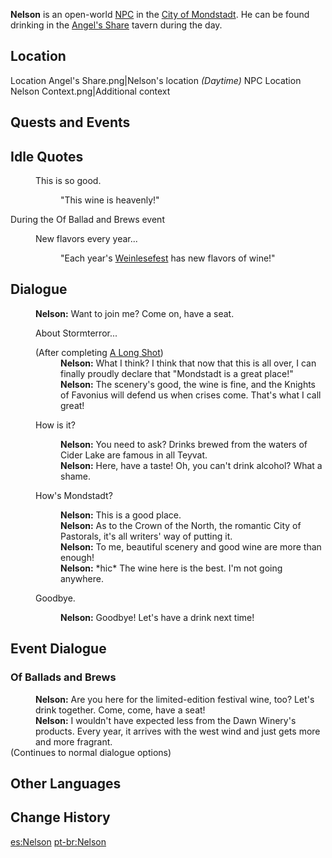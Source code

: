 {{About|the NPC|the cat|Nelson (Cat)}}
{{Character Infobox
|image            = NPC Nelson.png
|region           = Mondstadt
|location         = Mondstadt
|type             = Open-World NPC
}}
'''Nelson''' is an open-world [[NPC]] in the [[City of Mondstadt]]. He can be found drinking in the [[Angel's Share]] tavern during the day.

==Location==
<gallery>
Location Angel's Share.png|Nelson's location ''(Daytime)''
NPC Location Nelson Context.png|Additional context
</gallery>

==Quests and Events==
{{Quests and Events
|The Golden Apple Vacation Returns! (Quest) = as Venti's audience
}}

==Idle Quotes==
{{Dialogue Start}}
: {{DIcon|Idle}} This is so good.
:: {{A|VO Nelson 01.ogg}} "This wine is heavenly!"
{{Dialogue End}}

;During the Of Ballad and Brews event
{{Dialogue Start}}
: {{DIcon|Idle}} New flavors every year...
:: {{A|VO Nelson Of Ballads and Brews 01.ogg}} "Each year's [[Weinlesefest]] has new flavors of wine!"
{{Dialogue End}}

==Dialogue==
{{Dialogue Start}}
:'''Nelson:''' Want to join me? Come on, have a seat.
:{{DIcon}} About Stormterror...
:;(After completing [[A Long Shot]])
::'''Nelson:''' What I think? I think that now that this is all over, I can finally proudly declare that "Mondstadt is a great place!"
::'''Nelson:''' The scenery's good, the wine is fine, and the Knights of Favonius will defend us when crises come. That's what I call great!
:{{DIcon}} How is it?
::'''Nelson:''' You need to ask? Drinks brewed from the waters of Cider Lake are famous in all Teyvat.
::'''Nelson:''' Here, have a taste! Oh, you can't drink alcohol? What a shame.
:{{DIcon}} How's Mondstadt?
::'''Nelson:''' This is a good place.
::'''Nelson:''' As to the Crown of the North, the romantic City of Pastorals, it's all writers' way of putting it.
::'''Nelson:''' To me, beautiful scenery and good wine are more than enough!
::'''Nelson:''' *hic* The wine here is the best. I'm not going anywhere.
:{{DIcon}} Goodbye.
::'''Nelson:''' Goodbye! Let's have a drink next time!
{{Dialogue End}}

==Event Dialogue==
===Of Ballads and Brews===
{{Dialogue Start}}
:'''Nelson:''' Are you here for the limited-edition festival wine, too? Let's drink together. Come, come, have a seat!
:'''Nelson:''' I wouldn't have expected less from the Dawn Winery's products. Every year, it arrives with the west wind and just gets more and more fragrant.
;(Continues to normal dialogue options)
{{Dialogue End}}

==Other Languages==
{{Other Languages|default_hidden = 1
|en      = Nelson
|zhs     = 尼尔森
|zhs_rm  = Ní'ěrsēn
|zht     = 尼爾森
|zht_rm  = Ní'ěrsēn
|ja      = ネルソン
|ja_rm   = Neruson
|ko      = 닐슨
|es      = Nelson
|fr      = Nelson
|ru      = Нельсон
|th      = Nelson
|vi      = Nelson
|de      = Nelson
|id      = Nelson
|pt      = Nelson
|tr      = Nelson
|it      = Nelson
}}

==Change History==
{{Change History|1.0}}

[[es:Nelson]]
[[pt-br:Nelson]]